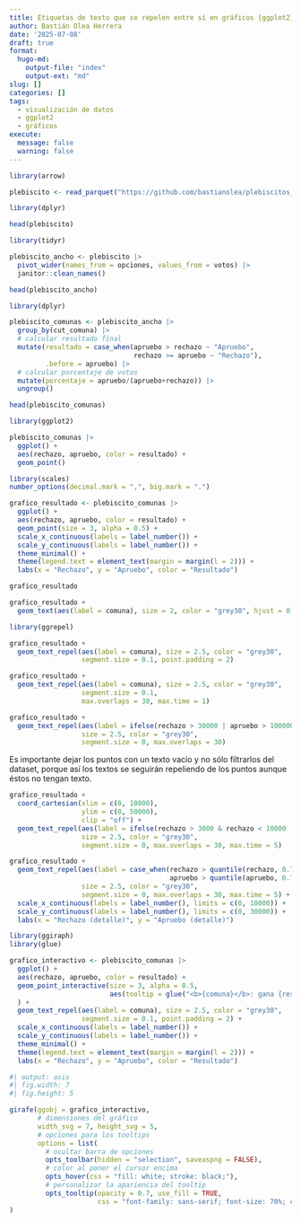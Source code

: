 ```yaml
---
title: Etiquetas de texto que se repelen entre sí en gráficos {ggplot2}
author: Bastián Olea Herrera
date: '2025-07-08'
draft: true
format:
  hugo-md:
    output-file: "index"
    output-ext: "md"
slug: []
categories: []
tags:
  - visualización de datos
  - ggplot2
  - gráficos
execute: 
  message: false
  warning: false
---
```



```r
library(arrow)

plebiscito <- read_parquet("https://github.com/bastianolea/plebiscitos_chile/raw/main/datos/plebiscito_2020_comunas.parquet")
```

```r
library(dplyr)

head(plebiscito)
```

```r
library(tidyr)

plebiscito_ancho <- plebiscito |> 
  pivot_wider(names_from = opciones, values_from = votos) |> 
  janitor::clean_names()
```

```r
head(plebiscito_ancho)
```

```r
library(dplyr)

plebiscito_comunas <- plebiscito_ancho |> 
  group_by(cut_comuna) |> 
  # calcular resultado final
  mutate(resultado = case_when(apruebo > rechazo ~ "Apruebo",
                               rechazo >= apruebo ~ "Rechazo"),
         .before = apruebo) |> 
  # calcular porcentaje de votos
  mutate(porcentaje = apruebo/(apruebo+rechazo)) |> 
  ungroup()
```

```r
head(plebiscito_comunas)
```


```r
library(ggplot2)

plebiscito_comunas |> 
  ggplot() +
  aes(rechazo, apruebo, color = resultado) +
  geom_point()
```

```r
library(scales)
number_options(decimal.mark = ",", big.mark = ".")

grafico_resultado <- plebiscito_comunas |> 
  ggplot() +
  aes(rechazo, apruebo, color = resultado) +
  geom_point(size = 3, alpha = 0.5) +
  scale_x_continuous(labels = label_number()) +
  scale_y_continuous(labels = label_number()) +
  theme_minimal() +
  theme(legend.text = element_text(margin = margin(l = 2))) +
  labs(x = "Rechazo", y = "Apruebo", color = "Resultado")

grafico_resultado
```

```r
grafico_resultado +
  geom_text(aes(label = comuna), size = 2, color = "grey30", hjust = 0)
```

```r
library(ggrepel)

grafico_resultado +
  geom_text_repel(aes(label = comuna), size = 2.5, color = "grey30",
                  segment.size = 0.1, point.padding = 2)
```

```r
grafico_resultado +
  geom_text_repel(aes(label = comuna), size = 2.5, color = "grey30",
                  segment.size = 0.1, 
                  max.overlaps = 30, max.time = 1)
```

```r
grafico_resultado +
  geom_text_repel(aes(label = ifelse(rechazo > 30000 | apruebo > 100000, comuna, " ")), 
                  size = 2.5, color = "grey30",
                  segment.size = 0, max.overlaps = 30)
```

Es importante dejar los puntos con un texto vacío y no sólo filtrarlos del dataset, porque así los textos se seguirán repeliendo de los puntos aunque éstos no tengan texto.

```r
grafico_resultado +
  coord_cartesian(xlim = c(0, 10000),
                  ylim = c(0, 50000),
                  clip = "off") +
  geom_text_repel(aes(label = ifelse(rechazo > 3000 & rechazo < 10000 | apruebo > 20000 & apruebo < 50000, comuna, " ")), 
                  size = 2.5, color = "grey30",
                  segment.size = 0, max.overlaps = 30, max.time = 5)
```

```r
grafico_resultado +
  geom_text_repel(aes(label = case_when(rechazo > quantile(rechazo, 0.73) ~ comuna, 
                                        apruebo > quantile(apruebo, 0.73) ~ comuna)), 
                  size = 2.5, color = "grey30", 
                  segment.size = 0, max.overlaps = 30, max.time = 5) +
  scale_x_continuous(labels = label_number(), limits = c(0, 10000)) +
  scale_y_continuous(labels = label_number(), limits = c(0, 30000)) +
  labs(x = "Rechazo (detalle)", y = "Apruebo (detalle)")
```


```r
library(ggiraph)
library(glue)

grafico_interactivo <- plebiscito_comunas |> 
  ggplot() +
  aes(rechazo, apruebo, color = resultado) +
  geom_point_interactive(size = 3, alpha = 0.5,
                         aes(tooltip = glue("<b>{comuna}</b>: gana {resultado} con un {percent(porcentaje, 0.1)}"))
  ) +
  geom_text_repel(aes(label = comuna), size = 2.5, color = "grey30",
                  segment.size = 0.1, point.padding = 2) +
  scale_x_continuous(labels = label_number()) +
  scale_y_continuous(labels = label_number()) +
  theme_minimal() +
  theme(legend.text = element_text(margin = margin(l = 2))) +
  labs(x = "Rechazo", y = "Apruebo", color = "Resultado")
```

```r
#| output: asis
#| fig.width: 7
#| fig.height: 5

girafe(ggobj = grafico_interactivo, 
       # dimensiones del gráfico
       width_svg = 7, height_svg = 5,
       # opciones para los tooltips
       options = list(
         # ocultar barra de opciones
         opts_toolbar(hidden = "selection", saveaspng = FALSE),
         # color al poner el cursor encima
         opts_hover(css = "fill: white; stroke: black;"),
         # personalizar la apariencia del tooltip
         opts_tooltip(opacity = 0.7, use_fill = TRUE,
                      css = "font-family: sans-serif; font-size: 70%; color: white; padding: 4px; border-radius: 5px;"))
)
```

